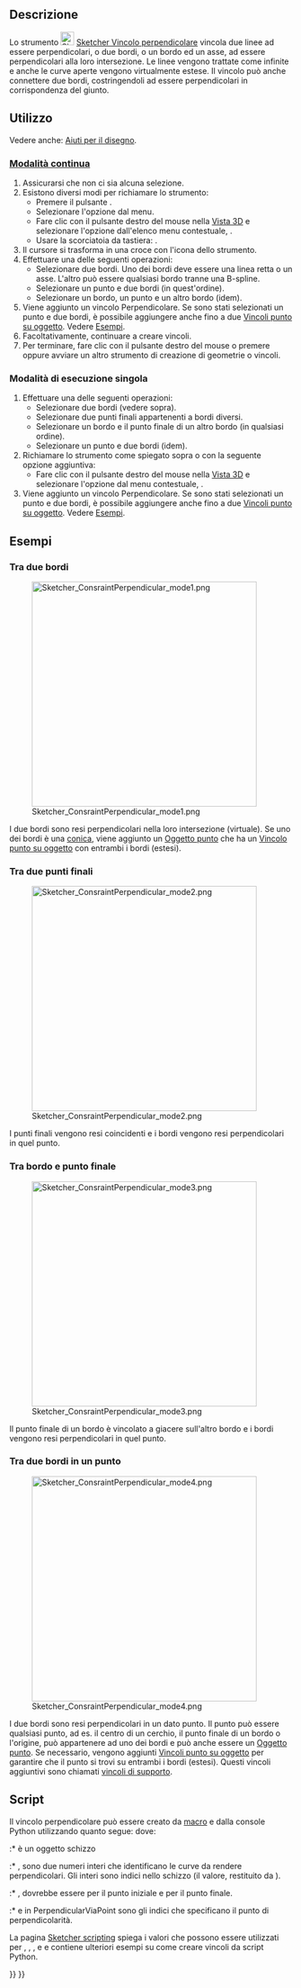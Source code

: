 <languages/>

{{Docnav/it
|[[Sketcher_ConstrainParallel/it|Parallelo]]
|[[Sketcher_ConstrainTangent/it|Tangente]]
|[[Sketcher_Workbench/it|Sketcher]]
|IconL=Sketcher_ConstrainParallel.svg
|IconR=Sketcher_ConstrainTangent.svg
|IconC=Workbench_Sketcher.svg
}}

{{GuiCommand/it
|Name=Sketcher ConstrainPerpendicular
|Name/it=Sketcher Vincolo perpendicolare
|MenuLocation=Schizzo → Vincoli Sketcher → Vincolo perpendicolare
|Workbenches=[[Sketcher_Workbench/it|Sketcher]]
|Shortcut={{KEY|N}}
|SeeAlso=[[Sketcher_ConstrainAngle/it|Sketcher Vincolo angolare]]
}}

<span id="Description"></span>
==Descrizione== 

Lo strumento [[Image:Sketcher_ConstrainPerpendicular.svg|24px]] [[Sketcher_ConstrainPerpendicular/it|Sketcher Vincolo perpendicolare]] vincola due linee ad essere perpendicolari, o due bordi, o un bordo ed un asse, ad essere perpendicolari alla loro intersezione. Le linee vengono trattate come infinite e anche le curve aperte vengono virtualmente estese. Il vincolo può anche connettere due bordi, costringendoli ad essere perpendicolari in corrispondenza del giunto.

<span id="Usage"></span>
==Utilizzo==

Vedere anche: [[Sketcher_Workbench/it#Drawing_aids|Aiuti per il disegno]].

<span id="Continue_mode"></span>
===[[Sketcher_Workbench/it#Continue_modes|Modalità continua]]===

# Assicurarsi che non ci sia alcuna selezione.
# Esistono diversi modi per richiamare lo strumento:
#* Premere il pulsante {{Button|[[Image:Sketcher_ConstrainPerpendicular.svg|16px]] [[Sketcher_ConstrainPerpendicular/it|Vincolo perpendicolare]]}}.
#* Selezionare l'opzione {{MenuCommand|Schizzo → Vincoli Sketcher → [[Image:Sketcher_ConstrainPerpendicular.svg|16px]] Vincolo perpendicolare}} dal menu.
#* Fare clic con il pulsante destro del mouse nella [[3D_view/it|Vista 3D]] e selezionare l'opzione {{MenuCommand|Vincolo → [[Image:Sketcher_ConstrainPerpendicular.svg|16px]] Vincolo perpendicolare}} dall'elenco menu contestuale, {{Version/it|1.0}}.
#* Usare la scorciatoia da tastiera: {{KEY|N}}.
# Il cursore si trasforma in una croce con l'icona dello strumento.
# Effettuare una delle seguenti operazioni:
#* Selezionare due bordi. Uno dei bordi deve essere una linea retta o un asse. L'altro può essere qualsiasi bordo tranne una B-spline.
#* Selezionare un punto e due bordi (in quest'ordine).
#* Selezionare un bordo, un punto e un altro bordo (idem).
# Viene aggiunto un vincolo Perpendicolare. Se sono stati selezionati un punto e due bordi, è possibile aggiungere anche fino a due [[Sketcher_ConstrainPointOnObject/it|Vincoli punto su oggetto]]. Vedere [[#Tra_due_bordi_in_un_punto|Esempi]].
# Facoltativamente, continuare a creare vincoli.
# Per terminare, fare clic con il pulsante destro del mouse o premere {{KEY|Esc}} oppure avviare un altro strumento di creazione di geometrie o vincoli.

<span id="Run-once_mode"></span>
===Modalità di esecuzione singola===

# Effettuare una delle seguenti operazioni:
#* Selezionare due bordi (vedere sopra). 
#* Selezionare due punti finali appartenenti a bordi diversi.
#* Selezionare un bordo e il punto finale di un altro bordo (in qualsiasi ordine).
#* Selezionare un punto e due bordi (idem).
# Richiamare lo strumento come spiegato sopra o con la seguente opzione aggiuntiva:
#* Fare clic con il pulsante destro del mouse nella [[3D_view/it|Vista 3D]] e selezionare l'opzione {{MenuCommand|[[Image:Sketcher_ConstrainPerpendicular.svg|16px]] Vincolo perpendicolare}} dal menu contestuale, {{Version/it|1.0}}.
# Viene aggiunto un vincolo Perpendicolare. Se sono stati selezionati un punto e due bordi, è possibile aggiungere anche fino a due [[Sketcher_ConstrainPointOnObject/it|Vincoli punto su oggetto]]. Vedere [[#Tra_due_bordi_in_un_punto|Esempi]].

<span id="Examples"></span>
==Esempi==

<span id="Between_two_edges"></span>
===Tra due bordi===

[[Image:Sketcher_ConsraintPerpendicular_mode1.png|400px]]

I due bordi sono resi perpendicolari nella loro intersezione (virtuale). Se uno dei bordi è una [[Sketcher_Workbench/it#Sketcher_CompCreateConic|conica]], viene aggiunto un [[Sketcher_CreatePoint/it|Oggetto punto]] che ha un [[Sketcher_ConstrainPointOnObject/it|Vincolo punto su oggetto]] con entrambi i bordi (estesi).

<span id="Between_two_endpoints"></span>
===Tra due punti finali===

[[Image:Sketcher_ConsraintPerpendicular_mode2.png|400px]]

I punti finali vengono resi coincidenti e i bordi vengono resi perpendicolari in quel punto.

<span id="Between_edge_and_endpoint"></span>
===Tra bordo e punto finale===

[[Image:Sketcher_ConsraintPerpendicular_mode3.png|400px]]

Il punto finale di un bordo è vincolato a giacere sull'altro bordo e i bordi vengono resi perpendicolari in quel punto.

<span id="Between_two_edges_at_point"></span>
===Tra due bordi in un punto===

[[Image:Sketcher_ConsraintPerpendicular_mode4.png|400px]]

I due bordi sono resi perpendicolari in un dato punto. Il punto può essere qualsiasi punto, ad es. il centro di un cerchio, il punto finale di un bordo o l'origine, può appartenere ad uno dei bordi e può anche essere un [[Sketcher_CreatePoint/it|Oggetto punto]]. Se necessario, vengono aggiunti [[Sketcher_ConstrainPointOnObject/it|Vincoli punto su oggetto]] per garantire che il punto si trovi su entrambi i bordi (estesi). Questi vincoli aggiuntivi sono chiamati [[Sketcher_helper_constraint/it|vincoli di supporto]].

<span id="Scripting"></span>
==Script==

Il vincolo perpendicolare può essere creato da [[Macros/it|macro]] e dalla console Python utilizzando quanto segue:
{{Code|code=
# direct perpendicularity
Sketch.addConstraint(Sketcher.Constraint('Perpendicular',icurve1,icurve2))

# point-to-point perpendicularity
Sketch.addConstraint(Sketcher.Constraint('Perpendicular',icurve1,pointpos1,icurve2,pointpos2))

# point-to-curve perpendicularity
Sketch.addConstraint(Sketcher.Constraint('Perpendicular',icurve1,pointpos1,icurve2))

# perpendicular-via-point (plain constraint, helpers are not added automatically)
Sketch.addConstraint(Sketcher.Constraint('PerpendicularViaPoint',icurve1,icurve2,geoidpoint,pointpos)) 
}}
dove:
:* {{incode|Sketch}} è un oggetto schizzo
:* {{incode|icurve1}}, {{incode|icurve2}} sono due numeri interi che identificano le curve da rendere perpendicolari. Gli interi sono indici nello schizzo (il valore, restituito da {{incode|Sketch.addGeometry}}).
:* {{incode|pointpos1}}, {{incode|pointpos2}} dovrebbe essere {{incode|1}} per il punto iniziale e {{incode|2}} per il punto finale.
:* {{incode|geoidpoint}} e {{incode|pointpos}} in PerpendicularViaPoint sono gli indici che specificano il punto di perpendicolarità.

La pagina [[Sketcher_scripting/it|Sketcher scripting]] spiega i valori che possono essere utilizzati per {{incode|icurve1}}, {{incode|icurve2}}, {{incode|pointpos1}}, {{incode|pointpos2}} e {{incode|geoidpoint}} e contiene ulteriori esempi su come creare vincoli da script Python.


{{Docnav/it
|[[Sketcher_ConstrainParallel/it|Parallelo]]
|[[Sketcher_ConstrainTangent/it|Tangente]]
|[[Sketcher_Workbench/it|Sketcher]]
|IconL=Sketcher_ConstrainParallel.svg
|IconR=Sketcher_ConstrainTangent.svg
|IconC=Workbench_Sketcher.svg
}}

{{Sketcher_Tools_navi{{#translation:}}}}
{{Userdocnavi{{#translation:}}}}